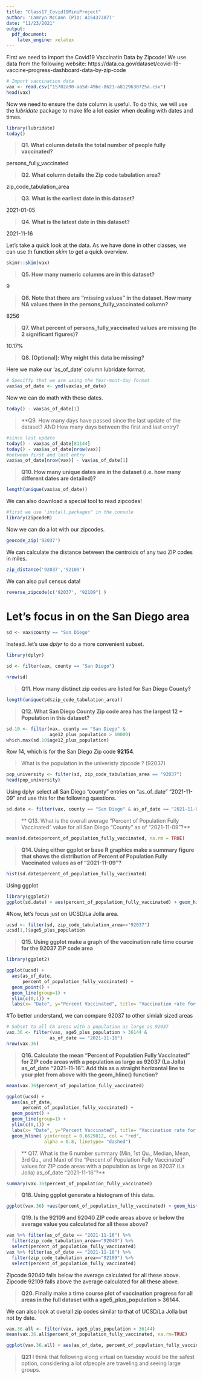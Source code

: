 ```yaml
---
title: "Class17_Covid19MiniProject"
author: 'Camryn McCann (PID: A15437387)'
date: "11/23/2021"
output: 
  pdf_document: 
    latex_engine: xelatex
---
```


First we need to import the Covid19 Vaccinatin Data by Zipcode!
We use data from the following website: https://data.ca.gov/dataset/covid-19-vaccine-progress-dashboard-data-by-zip-code

```r
# Import vaccination data
vax <- read.csv("15702a90-aa5d-49bc-8621-a8129630725a.csv")
head(vax)
```


Now we need to ensure the date column is useful. To do this, we will use the *lubridate* package to make life a lot easier when dealing with dates and times.
```r
library(lubridate)
today()
```

> **Q1. What column details the total number of people fully vaccinated?** 

persons_fully_vaccinated

> **Q2. What column details the Zip code tabulation area?** 

zip_code_tabulation_area

> **Q3. What is the earliest date in this dataset?**

2021-01-05

> **Q4. What is the latest date in this dataset?**

2021-11-16

Let's take a quick look at the data. As we have done in other classes, we can use th function *skim* to get a quick overview. 
```r
skimr::skim(vax)
```

> **Q5. How many numeric columns are in this dataset?** 

9

> **Q6. Note that there are “missing values” in the dataset. How many NA values there in the persons_fully_vaccinated column?** 

8256

> **Q7. What percent of persons_fully_vaccinated values are missing (to 2 significant figures)?** 

10.17%

> **Q8. [Optional]: Why might this data be missing?**

Here we make our 'as_of_date' column lubridate format.
```r
# Speciffy that we are using the Year-mont-day format
vax$as_of_date <- ymd(vax$as_of_date)
```

Now we can do math with these dates. 
```r
today() - vax$as_of_date[1]

```

> **Q9. How many days have passed since the last update of the dataset? AND How many days between the first and last entry?

```r
#since last update
today() - vax$as_of_date[81144]
today() - vax$as_of_date[nrow(vax)]
#between first and last entry
vax$as_of_date[nrow(vax)] - vax$as_of_date[1]
```

> **Q10. How many unique dates are in the dataset (i.e. how many different dates are detailed)?**

```r
length(unique(vax$as_of_date))

```


We can also download a special tool to read zipcodes!
```r
#first we use 'install.packages" in the console
library(zipcodeR)
```

Now we can do a lot with our zipcodes. 
```r
geocode_zip('92037')
```
We can calculate the distance between the centroids of any two ZIP codes in miles. 
```r
zip_distance('92037','92109')
```
We can also pull census data!
```r
reverse_zipcode(c('92037', "92109") )
```

# Let's focus in on the San Diego area
```r
sd <- vax$county == "San Diego"
```

Instead..let's use *dplyr* to do a more convenient subset. 
```r
library(dplyr)

sd <- filter(vax, county == "San Diego")

nrow(sd)
```

> **Q11. How many distinct zip codes are listed for San Diego County?** 

```r
length(unique(sd$zip_code_tabulation_area))
```


> **Q12. What San Diego County Zip code area has the largest 12 + Population in this dataset?**

```r
sd.10 <- filter(vax, county == "San Diego" &
                age12_plus_population > 10000)
which.max(sd.10$age12_plus_population)
```
Row 14, which is for the San Diego Zip code **92154**.

> What is the population in the univeristy zipcode ? (92037)

```r
pop_university <- filter(sd, zip_code_tabulation_area == "92037")
head(pop_university)
```


Using dplyr select all San Diego “county” entries on “as_of_date” “2021-11-09” and use this for the following questions.

```r
sd.date <- filter(vax, county == "San Diego" & as_of_date == "2021-11-09")
```


> ** Q13. What is the overall average “Percent of Population Fully Vaccinated” value for all San Diego “County” as of “2021-11-09”?** 

```r
mean(sd.date$percent_of_population_fully_vaccinated, na.rm = TRUE) 
```


> **Q14. Using either ggplot or base R graphics make a summary figure that shows the distribution of Percent of Population Fully Vaccinated values as of “2021-11-09”?**

```r
hist(sd.date$percent_of_population_fully_vaccinated)
```

Using ggplot
```r
library(ggplot2)
ggplot(sd.date) + aes(percent_of_population_fully_vaccinated) + geom_histogram(bins=15)
```


#Now, let's focus just on UCSD/La Jolla area.

```r
ucsd <- filter(sd, zip_code_tabulation_area=="92037")
ucsd[1,]$age5_plus_population
```

> **Q15. Using ggplot make a graph of the vaccination rate time course for the 92037 ZIP code area** 

```r
library(ggplot2)

ggplot(ucsd) +
  aes(as_of_date,
      percent_of_population_fully_vaccinated) +
  geom_point() +
  geom_line(group=1) +
  ylim(c(0,1)) +
  labs(x= "Date", y="Percent Vaccinated", title= "Vaccination rate for La Jolla CA")

```


#To better understand, we can compare 92037 to other simialr sized areas

```r
# Subset to all CA areas with a population as large as 92037
vax.36 <- filter(vax, age5_plus_population > 36144 &
                as_of_date == "2021-11-16")
nrow(vax.36)
```



> **Q16. Calculate the mean “Percent of Population Fully Vaccinated” for ZIP code areas with a population as large as 92037 (La Jolla) as_of_date “2021-11-16”. Add this as a straight horizontal line to your plot from above with the geom_hline() function?** 

```r
mean(vax.36$percent_of_population_fully_vaccinated)
```

```r
ggplot(ucsd) +
  aes(as_of_date,
      percent_of_population_fully_vaccinated) +
  geom_point() +
  geom_line(group=1) +
  ylim(c(0,1)) +
  labs(x= "Date", y="Percent Vaccinated", title= "Vaccination rate for La Jolla CA")  + 
  geom_hline( yintercept = 0.6629812, col = "red", 
              alpha = 0.8, linetype= "dashed")
```


> ** Q17. What is the 6 number summary (Min, 1st Qu., Median, Mean, 3rd Qu., and Max) of the “Percent of Population Fully Vaccinated” values for ZIP code areas with a population as large as 92037 (La Jolla) as_of_date “2021-11-16”?** 

```r
summary(vax.36$percent_of_population_fully_vaccinated)
```


> **Q18. Using ggplot generate a histogram of this data. ** 

```r
ggplot(vax.36) +aes(percent_of_population_fully_vaccinated) + geom_histogram(bins=15)
```

> **Q19. Is the 92109 and 92040 ZIP code areas above or below the average value you calculated for all these above?** 

```r
vax %>% filter(as_of_date == "2021-11-16") %>%  
  filter(zip_code_tabulation_area=="92040") %>%
  select(percent_of_population_fully_vaccinated)
vax %>% filter(as_of_date == "2021-11-16") %>%  
  filter(zip_code_tabulation_area=="92109") %>%
  select(percent_of_population_fully_vaccinated)
```

Zipcode 92040 falls below the average calculated for all these above. 
Zipcode 92109 falls above the average calculated for all these above.

> **Q20. Finally make a time course plot of vaccination progress for all areas in the full dataset with a age5_plus_population > 36144.**

We can also look at overall zip codes similar to that of UCSD/La Jolla but not by date. 
```r
vax.36.all <- filter(vax, age5_plus_population > 36144)
mean(vax.36.all$percent_of_population_fully_vaccinated, na.rm=TRUE)
```

```r
ggplot(vax.36.all) + aes(as_of_date, percent_of_population_fully_vaccinated, group=zip_code_tabulation_area) + geom_line(alpha=0.2, color = "blue")  + labs(x="Date", y= "Percent Vaccinated", title = "Vaccination rate accross California", subtitle = "Only areas with a population above 36k are shown") + geom_hline( yintercept = 0.66,linetype= "dashed")
```

> **Q21** 
I think that following along virtual on tuesday would be the safest option, considering a lot ofpeople are traveling and seeing large groups. 